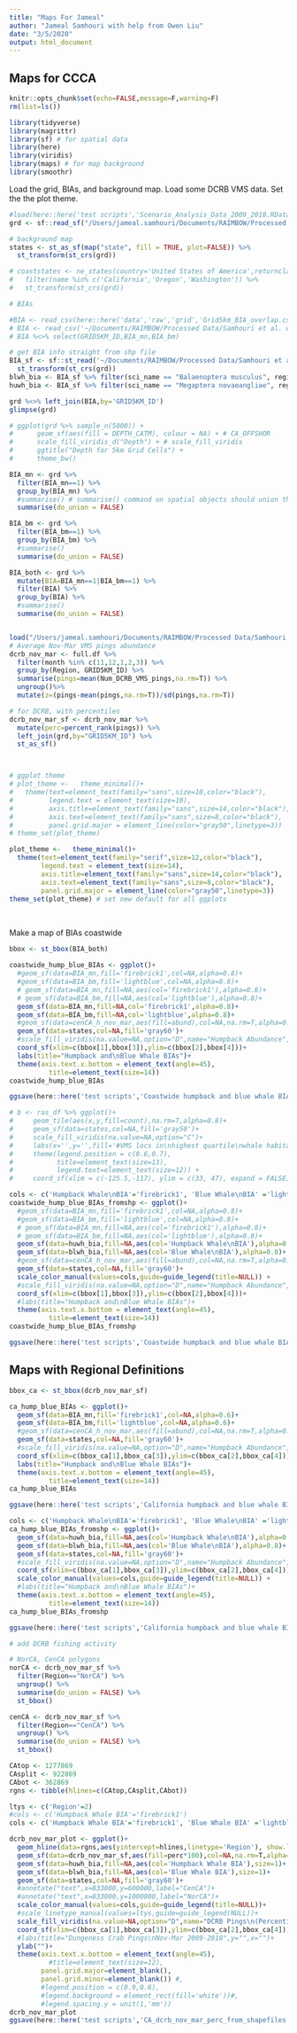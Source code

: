 ```yaml
---
title: "Maps For Jameal"
author: "Jameal Samhouri with help from Owen Liu"
date: "3/5/2020"
output: html_document
---
```


## Maps for CCCA
```r
knitr::opts_chunk$set(echo=FALSE,message=F,warning=F)
rm(list=ls())
```

```r
library(tidyverse)
library(magrittr)
library(sf) # for spatial data
library(here)
library(viridis)
library(maps) # for map background
library(smoothr)
```

Load the grid, BIAs, and background map. Load some DCRB VMS data. Set the the plot theme.
```r
#load(here::here('test scripts','Scenario_Analysis_Data_2009_2018.RData'))
grd <- sf::read_sf("/Users/jameal.samhouri/Documents/RAIMBOW/Processed Data/5x5 Grid/regions_master_final_lamb.shp")

# background map
states <- st_as_sf(map("state", fill = TRUE, plot=FALSE)) %>% 
  st_transform(st_crs(grd))

# coaststates <- ne_states(country='United States of America',returnclass = 'sf') %>% 
#   filter(name %in% c('California','Oregon','Washington')) %>% 
#   st_transform(st_crs(grd))

# BIAs

#BIA <- read_csv(here::here('data','raw','grid','Grid5km_BIA_overlap.csv'),col_types = cols())
# BIA <- read_csv('~/Documents/RAIMBOW/Processed Data/Samhouri et al. whales risk/Input_Data/BIAs/Grid5km_BIA_overlap.csv',col_types = cols())
# BIA %<>% select(GRID5KM_ID,BIA_mn,BIA_bm)

# get BIA info straight from shp file
BIA_sf <- sf::st_read('~/Documents/RAIMBOW/Processed Data/Samhouri et al. whales risk/Input_Data/BIAs/CetMap_BIA_WGS84/CetMap_BIA_WGS84.shp') %>%
  st_transform(st_crs(grd))
blwh_bia <- BIA_sf %>% filter(sci_name == "Balaenoptera musculus", region == "West Coast")
huwh_bia <- BIA_sf %>% filter(sci_name == "Megaptera novaeangliae", region == "West Coast")

grd %<>% left_join(BIA,by='GRID5KM_ID')
glimpse(grd)

# ggplot(grd %>% sample_n(5000)) + 
#      geom_sf(aes(fill = DEPTH_CATM), colour = NA) + # CA_OFFSHOR
#      scale_fill_viridis_d("Depth") + # scale_fill_viridis
#      ggtitle("Depth for 5km Grid Cells") +
#      theme_bw()

BIA_mn <- grd %>% 
  filter(BIA_mn==1) %>% 
  group_by(BIA_mn) %>% 
  #summarise() # summarise() command on spatial objects should union them
  summarise(do_union = FALSE)

BIA_bm <- grd %>% 
  filter(BIA_bm==1) %>% 
  group_by(BIA_bm) %>% 
  #summarise()
  summarise(do_union = FALSE)

BIA_both <- grd %>% 
  mutate(BIA=BIA_mn==1|BIA_bm==1) %>% 
  filter(BIA) %>% 
  group_by(BIA) %>% 
  #summarise()
  summarise(do_union = FALSE)


load("/Users/jameal.samhouri/Documents/RAIMBOW/Processed Data/Samhouri et al. whales risk/Output_Data/Scenario_Analysis_Data_2009_2018.RData")
# Average Nov-Mar VMS pings abundance
dcrb_nov_mar <- full.df %>% 
  filter(month %in% c(11,12,1,2,3)) %>% 
  group_by(Region, GRID5KM_ID) %>% 
  summarise(pings=mean(Num_DCRB_VMS_pings,na.rm=T)) %>% 
  ungroup()%>% 
  mutate(z=(pings-mean(pings,na.rm=T))/sd(pings,na.rm=T))

# for DCRB, with percentiles
dcrb_nov_mar_sf <- dcrb_nov_mar %>%
  mutate(perc=percent_rank(pings)) %>% 
  left_join(grd,by="GRID5KM_ID") %>% 
  st_as_sf()



# ggplot theme
# plot_theme <-   theme_minimal()+
#   theme(text=element_text(family="sans",size=10,color="black"),
#         legend.text = element_text(size=10),
#         axis.title=element_text(family="sans",size=14,color="black"),
#         axis.text=element_text(family="sans",size=8,color="black"),
#         panel.grid.major = element_line(color="gray50",linetype=3))
# theme_set(plot_theme)

plot_theme <-   theme_minimal()+
  theme(text=element_text(family="serif",size=12,color="black"),
        legend.text = element_text(size=14),
        axis.title=element_text(family="sans",size=14,color="black"),
        axis.text=element_text(family="sans",size=8,color="black"),
        panel.grid.major = element_line(color="gray50",linetype=3))
theme_set(plot_theme) # set new default for all ggplots
```
<br>

Make a map of BIAs coastwide
```r

bbox <- st_bbox(BIA_both)

coastwide_hump_blue_BIAs <- ggplot()+
  #geom_sf(data=BIA_mn,fill='firebrick1',col=NA,alpha=0.8)+
  #geom_sf(data=BIA_bm,fill='lightblue',col=NA,alpha=0.8)+
  # geom_sf(data=BIA_mn,fill=NA,aes(col='firebrick1'),alpha=0.8)+
  # geom_sf(data=BIA_bm,fill=NA,aes(col='lightblue'),alpha=0.8)+
  geom_sf(data=BIA_mn,fill=NA,col='firebrick1',alpha=0.8)+
  geom_sf(data=BIA_bm,fill=NA,col='lightblue',alpha=0.8)+
  #geom_sf(data=cenCA_h_nov_mar,aes(fill=abund),col=NA,na.rm=T,alpha=0.8)+
  geom_sf(data=states,col=NA,fill='gray60')+
  #scale_fill_viridis(na.value=NA,option="D",name="Humpback Abundance",breaks=seq(0,1,by=0.25),limits=c(0,1))+
  coord_sf(xlim=c(bbox[1],bbox[3]),ylim=c(bbox[2],bbox[4]))+
  labs(title="Humpback and\nBlue Whale BIAs")+
  theme(axis.text.x.bottom = element_text(angle=45),
          title=element_text(size=14))
coastwide_hump_blue_BIAs

ggsave(here::here('test scripts','Coastwide humpback and blue whale BIAs.png'),coastwide_hump_blue_BIAs,h=8,w=6)

# b <- ras_df %>% ggplot()+
#     geom_tile(aes(x,y,fill=count),na.rm=T,alpha=0.8)+
#     geom_sf(data=states,col=NA,fill='gray50')+
#     scale_fill_viridis(na.value=NA,option="C")+
#     labs(x='',y='',fill='#VMS locs in\nhighest quartile\nwhale habitat')+
#     theme(legend.position = c(0.6,0.7),
#           title=element_text(size=13), 
#           legend.text=element_text(size=12)) +
#     coord_sf(xlim = c(-125.5,-117), ylim = c(33, 47), expand = FALSE)

cols <- c('Humpback Whale\nBIA'='firebrick1', 'Blue Whale\nBIA' ='lightblue')
coastwide_hump_blue_BIAs_fromshp <- ggplot()+
  #geom_sf(data=BIA_mn,fill='firebrick1',col=NA,alpha=0.8)+
  #geom_sf(data=BIA_bm,fill='lightblue',col=NA,alpha=0.8)+
  # geom_sf(data=BIA_mn,fill=NA,aes(col='firebrick1'),alpha=0.8)+
  # geom_sf(data=BIA_bm,fill=NA,aes(col='lightblue'),alpha=0.8)+
  geom_sf(data=huwh_bia,fill=NA,aes(col='Humpback Whale\nBIA'),alpha=0.8)+
  geom_sf(data=blwh_bia,fill=NA,aes(col='Blue Whale\nBIA'),alpha=0.8)+
  #geom_sf(data=cenCA_h_nov_mar,aes(fill=abund),col=NA,na.rm=T,alpha=0.8)+
  geom_sf(data=states,col=NA,fill='gray60')+
  scale_color_manual(values=cols,guide=guide_legend(title=NULL)) +
  #scale_fill_viridis(na.value=NA,option="D",name="Humpback Abundance",breaks=seq(0,1,by=0.25),limits=c(0,1))+
  coord_sf(xlim=c(bbox[1],bbox[3]),ylim=c(bbox[2],bbox[4]))+
  #labs(title="Humpback and\nBlue Whale BIAs")+
  theme(axis.text.x.bottom = element_text(angle=45),
          title=element_text(size=14))
coastwide_hump_blue_BIAs_fromshp

ggsave(here::here('test scripts','Coastwide humpback and blue whale BIAs from shape files.png'),coastwide_hump_blue_BIAs_fromshp,h=8,w=6)

```

## Maps with Regional Definitions


```r

bbox_ca <- st_bbox(dcrb_nov_mar_sf)

ca_hump_blue_BIAs <- ggplot()+
  geom_sf(data=BIA_mn,fill='firebrick1',col=NA,alpha=0.6)+
  geom_sf(data=BIA_bm,fill='lightblue',col=NA,alpha=0.6)+
  #geom_sf(data=cenCA_h_nov_mar,aes(fill=abund),col=NA,na.rm=T,alpha=0.8)+
  geom_sf(data=states,col=NA,fill='gray60')+
  #scale_fill_viridis(na.value=NA,option="D",name="Humpback Abundance",breaks=seq(0,1,by=0.25),limits=c(0,1))+
  coord_sf(xlim=c(bbox_ca[1],bbox_ca[3]),ylim=c(bbox_ca[2],bbox_ca[4]))+
  labs(title="Humpback and\nBlue Whale BIAs")+
  theme(axis.text.x.bottom = element_text(angle=45),
          title=element_text(size=14))
ca_hump_blue_BIAs

ggsave(here::here('test scripts','California humpback and blue whale BIAs.png'),ca_hump_blue_BIAs,h=8,w=6)

cols <- c('Humpback Whale\nBIA'='firebrick1', 'Blue Whale\nBIA' ='lightblue')
ca_hump_blue_BIAs_fromshp <- ggplot()+
  geom_sf(data=huwh_bia,fill=NA,aes(col='Humpback Whale\nBIA'),alpha=0.8)+
  geom_sf(data=blwh_bia,fill=NA,aes(col='Blue Whale\nBIA'),alpha=0.8)+
  geom_sf(data=states,col=NA,fill='gray60')+
  #scale_fill_viridis(na.value=NA,option="D",name="Humpback Abundance",breaks=seq(0,1,by=0.25),limits=c(0,1))+
  coord_sf(xlim=c(bbox_ca[1],bbox_ca[3]),ylim=c(bbox_ca[2],bbox_ca[4]))+
  scale_color_manual(values=cols,guide=guide_legend(title=NULL)) +
  #labs(title="Humpback and\nBlue Whale BIAs")+
  theme(axis.text.x.bottom = element_text(angle=45),
          title=element_text(size=14))
ca_hump_blue_BIAs_fromshp

ggsave(here::here('test scripts','California humpback and blue whale BIAs from shape files.png'),ca_hump_blue_BIAs_fromshp,h=8,w=6)

# add DCRB fishing activity

# NorCA, CenCA polygons
norCA <- dcrb_nov_mar_sf %>% 
  filter(Region=="NorCA") %>% 
  ungroup() %>% 
  summarise(do_union = FALSE) %>% 
  st_bbox()

cenCA <- dcrb_nov_mar_sf %>% 
  filter(Region=="CenCA") %>% 
  ungroup() %>% 
  summarise(do_union = FALSE) %>% 
  st_bbox()

CAtop <- 1277869
CAsplit <- 922869
CAbot <- 362869
rgns <- tibble(hlines=c(CAtop,CAsplit,CAbot))

ltys <- c('Region'=2)
#cols <- c('Humpback Whale BIA'='firebrick1')
cols <- c('Humpback Whale BIA'='firebrick1', 'Blue Whale BIA' ='lightblue')

dcrb_nov_mar_plot <- ggplot()+
  geom_hline(data=rgns,aes(yintercept=hlines,linetype='Region'), show.legend = FALSE) +
  geom_sf(data=dcrb_nov_mar_sf,aes(fill=perc*100),col=NA,na.rm=T,alpha=0.8)+
  geom_sf(data=huwh_bia,fill=NA,aes(col='Humpback Whale BIA'),size=1)+
  geom_sf(data=blwh_bia,fill=NA,aes(col='Blue Whale BIA'),size=1)+
  geom_sf(data=states,col=NA,fill='gray60')+
  #annotate("text",x=833000,y=600000,label="CenCA")+
  #annotate("text",x=833000,y=1000000,label="NorCA")+
  scale_color_manual(values=cols,guide=guide_legend(title=NULL))+
  #scale_linetype_manual(values=ltys,guide=guide_legend(NULL))+
  scale_fill_viridis(na.value=NA,option="D",name="DCRB Pings\n(Percentile)",breaks=seq(0,100,by=20),limits=c(0,100))+
  coord_sf(xlim=c(bbox_ca[1],bbox_ca[3]),ylim=c(bbox_ca[2],bbox_ca[4]))+
  #labs(title="Dungeness Crab Pings\nNov-Mar 2009-2018",y="",x="")+
  ylab("")+
  theme(axis.text.x.bottom = element_text(angle=45),
          #title=element_text(size=12),
        panel.grid.major=element_blank(),
        panel.grid.minor=element_blank()) #,
        #legend.position = c(0.9,0.6),
        #legend.background = element_rect(fill='white'))#,
        #legend.spacing.y = unit(1,'mm'))
dcrb_nov_mar_plot
ggsave(here::here('test scripts','CA_dcrb_nov_mar_perc_from_shapefiles.png'),dcrb_nov_mar_plot,h=8,w=6)

```
<br>


